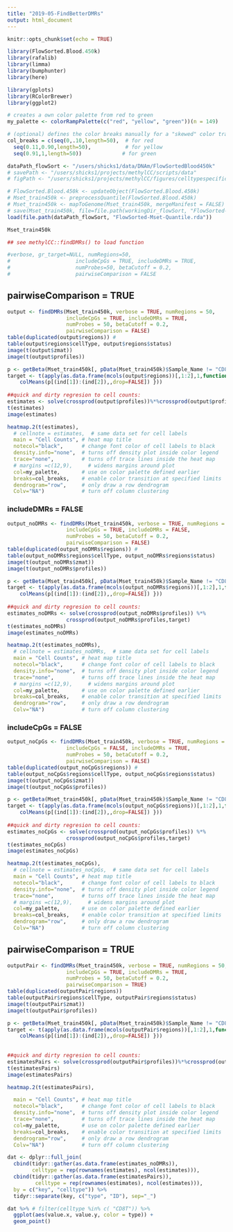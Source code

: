 ```yaml
---
title: "2019-05-FindBetterDMRs"
output: html_document
---
```


```r
knitr::opts_chunk$set(echo = TRUE)
```


```r
library(FlowSorted.Blood.450k)
library(rafalib)
library(limma)
library(bumphunter)
library(here)

library(gplots)
library(RColorBrewer)
library(ggplot2)

# creates a own color palette from red to green
my_palette <- colorRampPalette(c("red", "yellow", "green"))(n = 149)

# (optional) defines the color breaks manually for a "skewed" color transition
col_breaks = c(seq(0,.10,length=50),  # for red
  seq(0.11,0.90,length=50),           # for yellow
  seq(0.91,1,length=50))             # for green

dataPath_flowSort <- "/users/shicks1/data/DNAm/FlowSortedBlood450k"
# savePath <- "/users/shicks1/projects/methylCC/scripts/data"
# figPath <- "/users/shicks1/projects/methylCC/figures/celltypespecificDMRegions"

# FlowSorted.Blood.450k <- updateObject(FlowSorted.Blood.450k)
# Mset_train450k <- preprocessQuantile(FlowSorted.Blood.450k)
# Mset_train450k <- mapToGenome(Mset_train450k, mergeManifest = FALSE)
# save(Mset_train450k, file=file.path(workingDir_flowSort, "FlowSorted-Mset-Quantile.rda"))
load(file.path(dataPath_flowSort, "FlowSorted-Mset-Quantile.rda"))

Mset_train450k

## see methylCC::findDMRs() to load function

#verbose, gr_target=NULL, numRegions=50, 
#                     includeCpGs = TRUE, includeDMRs = TRUE, 
#                     numProbes=50, betaCutoff = 0.2, 
#                     pairwiseComparison = FALSE

```


## pairwiseComparison = TRUE

```r
output <- findDMRs(Mset_train450k, verbose = TRUE, numRegions = 50, 
                   includeCpGs = TRUE, includeDMRs = TRUE, 
                   numProbes = 50, betaCutoff = 0.2,
                   pairwiseComparison = FALSE)
table(duplicated(output$regions)) # 
table(output$regions$cellType, output$regions$status)
image(t(output$zmat))
image(t(output$profiles))

p <- getBeta(Mset_train450k[, pData(Mset_train450k)$Sample_Name != "CD8+_105"] ) # beta values
target <- t(apply(as.data.frame(mcols(output$regions))[,1:2],1,function(ind){
    colMeans(p[(ind[1]):(ind[2]),,drop=FALSE]) }))
 
##quick and dirty regresion to cell counts:
estimates <- solve(crossprod(output$profiles))%*%crossprod(output$profiles,target)
t(estimates)
image(estimates)

heatmap.2(t(estimates),
  # cellnote = estimates,  # same data set for cell labels
  main = "Cell Counts", # heat map title
  notecol="black",      # change font color of cell labels to black
  density.info="none",  # turns off density plot inside color legend
  trace="none",         # turns off trace lines inside the heat map
  # margins =c(12,9),     # widens margins around plot
  col=my_palette,       # use on color palette defined earlier
  breaks=col_breaks,    # enable color transition at specified limits
  dendrogram="row",     # only draw a row dendrogram
  Colv="NA")            # turn off column clustering
```


### includeDMRs = FALSE

```r
output_noDMRs <- findDMRs(Mset_train450k, verbose = TRUE, numRegions = 50, 
                   includeCpGs = TRUE, includeDMRs = FALSE, 
                   numProbes = 50, betaCutoff = 0.2,
                   pairwiseComparison = FALSE)
table(duplicated(output_noDMRs$regions)) # 
table(output_noDMRs$regions$cellType, output_noDMRs$regions$status)
image(t(output_noDMRs$zmat))
image(t(output_noDMRs$profiles))

p <- getBeta(Mset_train450k[, pData(Mset_train450k)$Sample_Name != "CD8+_105"] ) # beta values
target <- t(apply(as.data.frame(mcols(output_noDMRs$regions))[,1:2],1,function(ind){
    colMeans(p[(ind[1]):(ind[2]),,drop=FALSE]) }))
 
##quick and dirty regresion to cell counts:
estimates_noDMRs <- solve(crossprod(output_noDMRs$profiles)) %*% 
                   crossprod(output_noDMRs$profiles,target)
t(estimates_noDMRs)
image(estimates_noDMRs)

heatmap.2(t(estimates_noDMRs),
  # cellnote = estimates_noDMRs,  # same data set for cell labels
  main = "Cell Counts", # heat map title
  notecol="black",      # change font color of cell labels to black
  density.info="none",  # turns off density plot inside color legend
  trace="none",         # turns off trace lines inside the heat map
  # margins =c(12,9),     # widens margins around plot
  col=my_palette,       # use on color palette defined earlier
  breaks=col_breaks,    # enable color transition at specified limits
  dendrogram="row",     # only draw a row dendrogram
  Colv="NA")            # turn off column clustering
```


### includeCpGs = FALSE

```r
output_noCpGs <- findDMRs(Mset_train450k, verbose = TRUE, numRegions = 50, 
                   includeCpGs = FALSE, includeDMRs = TRUE, 
                   numProbes = 50, betaCutoff = 0.2,
                   pairwiseComparison = FALSE)
table(duplicated(output_noCpGs$regions)) # 
table(output_noCpGs$regions$cellType, output_noCpGs$regions$status)
image(t(output_noCpGs$zmat))
image(t(output_noCpGs$profiles))

p <- getBeta(Mset_train450k[, pData(Mset_train450k)$Sample_Name != "CD8+_105"] ) # beta values
target <- t(apply(as.data.frame(mcols(output_noCpGs$regions))[,1:2],1,function(ind){
    colMeans(p[(ind[1]):(ind[2]),,drop=FALSE]) }))
 
##quick and dirty regresion to cell counts:
estimates_noCpGs <- solve(crossprod(output_noCpGs$profiles)) %*% 
                   crossprod(output_noCpGs$profiles,target)
t(estimates_noCpGs)
image(estimates_noCpGs)

heatmap.2(t(estimates_noCpGs),
  # cellnote = estimates_noCpGs,  # same data set for cell labels
  main = "Cell Counts", # heat map title
  notecol="black",      # change font color of cell labels to black
  density.info="none",  # turns off density plot inside color legend
  trace="none",         # turns off trace lines inside the heat map
  # margins =c(12,9),     # widens margins around plot
  col=my_palette,       # use on color palette defined earlier
  breaks=col_breaks,    # enable color transition at specified limits
  dendrogram="row",     # only draw a row dendrogram
  Colv="NA")            # turn off column clustering
```



## pairwiseComparison = TRUE

```r
outputPair <- findDMRs(Mset_train450k, verbose = TRUE, numRegions = 50, 
                   includeCpGs = TRUE, includeDMRs = TRUE, 
                   numProbes = 50, betaCutoff = 0.2, 
                   pairwiseComparison = TRUE)
table(duplicated(outputPair$regions))
table(outputPair$regions$cellType, outputPair$regions$status)
image(t(outputPair$zmat))
image(t(outputPair$profiles))

p <- getBeta(Mset_train450k[, pData(Mset_train450k)$Sample_Name != "CD8+_105"] ) # beta values
target <- t(apply(as.data.frame(mcols(outputPair$regions))[,1:2],1,function(ind){
    colMeans(p[(ind[1]):(ind[2]),,drop=FALSE]) }))
 
 
##quick and dirty regresion to cell counts:
estimatesPairs <- solve(crossprod(outputPair$profiles))%*%crossprod(outputPair$profiles,target)
t(estimatesPairs)
image(estimatesPairs)

heatmap.2(t(estimatesPairs),

  main = "Cell Counts", # heat map title
  notecol="black",      # change font color of cell labels to black
  density.info="none",  # turns off density plot inside color legend
  trace="none",         # turns off trace lines inside the heat map
  col=my_palette,       # use on color palette defined earlier
  breaks=col_breaks,    # enable color transition at specified limits
  dendrogram="row",     # only draw a row dendrogram
  Colv="NA")            # turn off column clustering


```


```r
dat <- dplyr::full_join(
  cbind(tidyr::gather(as.data.frame(estimates_noDMRs)), 
        celltype = rep(rownames(estimates), ncol(estimates))), 
  cbind(tidyr::gather(as.data.frame(estimatesPairs)), 
         celltype = rep(rownames(estimates), ncol(estimates))), 
  by = c("key", "celltype")) %>% 
  tidyr::separate(key, c("type", "ID"), sep="_")

dat %>% # filter(celltype %in% c( "CD8T")) %>% 
  ggplot(aes(value.x, value.y, color = type)) + 
  geom_point()




```

